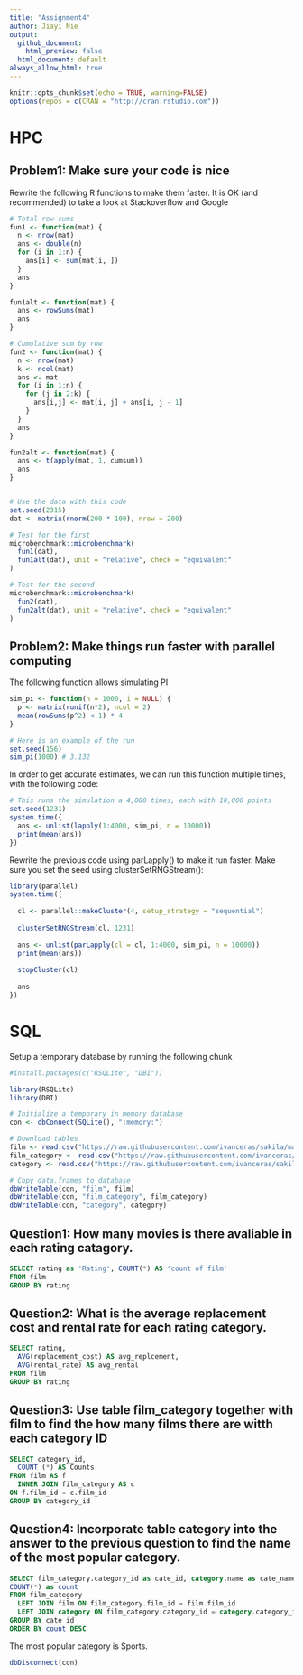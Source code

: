```yaml
---
title: "Assignment4"
author: Jiayi Nie
output:
  github_document:
    html_preview: false
  html_document: default
always_allow_html: true
---
```


```r
knitr::opts_chunk$set(echo = TRUE, warning=FALSE)
options(repos = c(CRAN = "http://cran.rstudio.com"))

```

# HPC
 
## Problem1: Make sure your code is nice
Rewrite the following R functions to make them faster. It is OK (and recommended) to take a look at Stackoverflow and Google

```r
# Total row sums
fun1 <- function(mat) {
  n <- nrow(mat)
  ans <- double(n) 
  for (i in 1:n) {
    ans[i] <- sum(mat[i, ])
  }
  ans
}

fun1alt <- function(mat) {
  ans <- rowSums(mat)
  ans
}

# Cumulative sum by row
fun2 <- function(mat) {
  n <- nrow(mat)
  k <- ncol(mat)
  ans <- mat
  for (i in 1:n) {
    for (j in 2:k) {
      ans[i,j] <- mat[i, j] + ans[i, j - 1]
    }
  }
  ans
}

fun2alt <- function(mat) {
  ans <- t(apply(mat, 1, cumsum))
  ans
}


# Use the data with this code
set.seed(2315)
dat <- matrix(rnorm(200 * 100), nrow = 200)

# Test for the first
microbenchmark::microbenchmark(
  fun1(dat),
  fun1alt(dat), unit = "relative", check = "equivalent"
)

# Test for the second
microbenchmark::microbenchmark(
  fun2(dat),
  fun2alt(dat), unit = "relative", check = "equivalent"
)
```

## Problem2: Make things run faster with parallel computing
The following function allows simulating PI

```r
sim_pi <- function(n = 1000, i = NULL) {
  p <- matrix(runif(n*2), ncol = 2)
  mean(rowSums(p^2) < 1) * 4
}

# Here is an example of the run
set.seed(156)
sim_pi(1000) # 3.132
```


In order to get accurate estimates, we can run this function multiple times, with the following code:

```r
# This runs the simulation a 4,000 times, each with 10,000 points
set.seed(1231)
system.time({
  ans <- unlist(lapply(1:4000, sim_pi, n = 10000))
  print(mean(ans))
})
```

Rewrite the previous code using parLapply() to make it run faster. Make sure you set the seed using clusterSetRNGStream():

```r
library(parallel)
system.time({
  
  cl <- parallel::makeCluster(4, setup_strategy = "sequential")
  
  clusterSetRNGStream(cl, 1231)
  
  ans <- unlist(parLapply(cl = cl, 1:4000, sim_pi, n = 10000))
  print(mean(ans))
  
  stopCluster(cl)
  
  ans
})
```

# SQL

Setup a temporary database by running the following chunk

```r
#install.packages(c("RSQLite", "DBI"))

library(RSQLite)
library(DBI)

# Initialize a temporary in memory database
con <- dbConnect(SQLite(), ":memory:")

# Download tables
film <- read.csv("https://raw.githubusercontent.com/ivanceras/sakila/master/csv-sakila-db/film.csv")
film_category <- read.csv("https://raw.githubusercontent.com/ivanceras/sakila/master/csv-sakila-db/film_category.csv")
category <- read.csv("https://raw.githubusercontent.com/ivanceras/sakila/master/csv-sakila-db/category.csv")

# Copy data.frames to database
dbWriteTable(con, "film", film)
dbWriteTable(con, "film_category", film_category)
dbWriteTable(con, "category", category)

```

## Question1: How many movies is there avaliable in each rating catagory.

```sql
SELECT rating as 'Rating', COUNT(*) AS 'count of film'
FROM film
GROUP BY rating
```

## Question2: What is the average replacement cost and rental rate for each rating category.

```sql
SELECT rating,
  AVG(replacement_cost) AS avg_replcement,
  AVG(rental_rate) AS avg_rental
FROM film
GROUP BY rating

```

## Question3: Use table film_category together with film to find the how many films there are witth each category ID

```sql
SELECT category_id,
  COUNT (*) AS Counts
FROM film AS f
  INNER JOIN film_category AS c
ON f.film_id = c.film_id
GROUP BY category_id
```

## Question4: Incorporate table category into the answer to the previous question to find the name of the most popular category.

```sql
SELECT film_category.category_id as cate_id, category.name as cate_name,
COUNT(*) as count 
FROM film_category
  LEFT JOIN film ON film_category.film_id = film.film_id
  LEFT JOIN category ON film_category.category_id = category.category_id
GROUP BY cate_id
ORDER BY count DESC

```

The most popular category is Sports.

```r
dbDisconnect(con)

```

